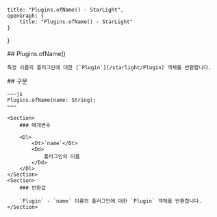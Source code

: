     title: "Plugins.ofName() - StarLight",
    openGraph: {
        title: "Plugins.ofName() - StarLight"
    }
}

<Section>
    ## Plugins.ofName()

    특정 이름의 플러그인에 대한 [`Plugin`](/starlight/Plugin) 객체를 반환합니다.
</Section>
<Section>
    ## 구문

    ~~~js
    Plugins.ofName(name: String);
    ~~~

    <Section>
        ### 매개변수

        <Dl>
            <Dt>`name`</Dt>
            <Dd>
                플러그인의 이름
            </Dd>
        </Dl>
    </Section>
    <Section>
        ### 반환값

        `Plugin` - `name` 이름의 플러그인에 대한 `Plugin` 객체를 반환합니다.
    </Section>
</Section>